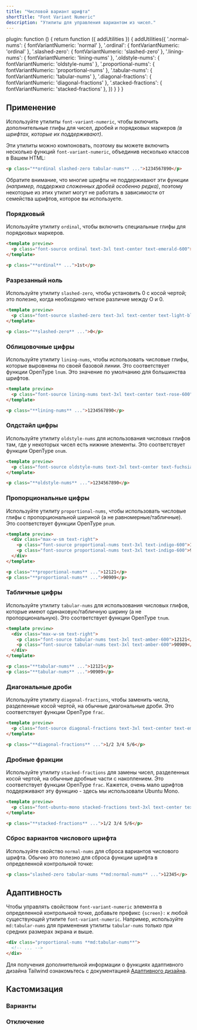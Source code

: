 ```yaml
---
title: "Числовой вариант шрифта"
shortTitle: "Font Variant Numeric"
description: "Утилиты для управления вариантом из чисел."
---
```



  plugin: function () {
    return function ({ addUtilities }) {
      addUtilities({
        '.normal-nums': { fontVariantNumeric: 'normal' },
        '.ordinal': { fontVariantNumeric: 'ordinal' },
        '.slashed-zero': { fontVariantNumeric: 'slashed-zero' },
        '.lining-nums': { fontVariantNumeric: 'lining-nums' },
        '.oldstyle-nums': { fontVariantNumeric: 'oldstyle-nums' },
        '.proportional-nums': { fontVariantNumeric: 'proportional-nums' },
        '.tabular-nums': { fontVariantNumeric: 'tabular-nums' },
        '.diagonal-fractions': { fontVariantNumeric: 'diagonal-fractions' },
        '.stacked-fractions': { fontVariantNumeric: 'stacked-fractions' },
      })
    }
  }
}

## Применение

Используйте утилиты `font-variant-numeric`, чтобы включить дополнительные глифы для чисел, дробей и порядковых маркеров *(в шрифтах, которые их поддерживают)*.

Эти утилиты можно компоновать, поэтому вы можете включить несколько функций `font-variant-numeric`, объединив несколько классов в Вашем HTML:

```html
<p class="**ordinal slashed-zero tabular-nums** ...">1234567890</p>
```

Обратите внимание, что многие шрифты не поддерживают эти функции *(например, поддержка сложенных дробей особенно редка)*, поэтому некоторые из этих утилит могут не работать в зависимости от семейства шрифтов, которое вы используете.

### Порядковый

Используйте утилиту `ordinal`, чтобы включить специальные глифы для порядковых маркеров.

```html emerald
<template preview>
  <p class="font-source ordinal text-3xl text-center text-emerald-600">1st</p>
</template>

<p class="**ordinal** ...">1st</p>
```


### Разрезанный ноль

Используйте утилиту `slashed-zero`, чтобы установить 0 с косой чертой; это полезно, когда необходимо четкое различие между O и 0.

```html lightBlue
<template preview>
  <p class="font-source slashed-zero text-3xl text-center text-light-blue-600">0</p>
</template>

<p class="**slashed-zero** ...">0</p>
```

### Облицовочные цифры

Используйте утилиту `lining-nums`, чтобы использовать числовые глифы, которые выровнены по своей базовой линии. Это соответствует функции OpenType `lnum`. Это значение по умолчанию для большинства шрифтов.

```html rose
<template preview>
  <p class="font-source lining-nums text-3xl text-center text-rose-600">1234567890</p>
</template>

<p class="**lining-nums** ...">1234567890</p>
```

### Олдстайл цифры

Используйте утилиту `oldstyle-nums` для использования числовых глифов там, где у некоторых чисел есть нижние элементы. Это соответствует функции OpenType `onum`.

```html fuchsia
<template preview>
  <p class="font-source oldstyle-nums text-3xl text-center text-fuchsia-600">1234567890</p>
</template>

<p class="**oldstyle-nums** ...">1234567890</p>
```

### Пропорциональные цифры

Используйте утилиту `proportional-nums`, чтобы использовать числовые глифы с пропорциональной шириной (а не равномерные/табличные). Это соответствует функции OpenType `pnum`.

```html indigo
<template preview>
  <div class="max-w-sm text-right">
    <p class="font-source proportional-nums text-3xl text-indigo-600">12121</p>
    <p class="font-source proportional-nums text-3xl text-indigo-600">90909</p>
  </div>
</template>

<p class="**proportional-nums** ...">12121</p>
<p class="**proportional-nums** ...">90909</p>
```

### Табличные цифры

Используйте утилиту `tabular-nums` для использования числовых глифов, которые имеют одинаковую/табличную ширину (а не пропорциональную). Это соответствует функции OpenType `tnum`.

```html amber
<template preview>
  <div class="max-w-sm text-right">
    <p class="font-source tabular-nums text-3xl text-amber-600">12121</p>
    <p class="font-source tabular-nums text-3xl text-amber-600">90909</p>
  </div>
</template>

<p class="**tabular-nums** ...">12121</p>
<p class="**tabular-nums** ...">90909</p>
```

### Диагональные дроби

Используйте утилиту `diagonal-fractions`, чтобы заменить числа, разделенные косой чертой, на обычные диагональные дроби. Это соответствует функции OpenType `frac`.

```html emerald
<template preview>
  <p class="font-source diagonal-fractions text-3xl text-center text-emerald-600">1/2 3/4 5/6</p>
</template>

<p class="**diagonal-fractions** ...">1/2 3/4 5/6</p>
```

### Дробные фракции

Используйте утилиту `stacked-fractions` для замены чисел, разделенных косой чертой, на обычные дробные части с накоплением. Это соответствует функции OpenType `frac`. Кажется, очень мало шрифтов поддерживают эту функцию - здесь мы использовали Ubuntu Mono.

```html lightBlue
<template preview>
  <p class="font-ubuntu-mono stacked-fractions text-3xl text-center text-light-blue-600">1/2 3/4 5/6</p>
</template>

<p class="**stacked-fractions** ...">1/2 3/4 5/6</p>
```


### Сброс вариантов числового шрифта

Используйте свойство `normal-nums` для сброса вариантов числового шрифта. Обычно это полезно для сброса функции шрифта в определенной контрольной точке:

```html
<p class="slashed-zero tabular-nums **md:normal-nums** ...">12345</p>
```

## Адаптивность

Чтобы управлять свойством `font-variant-numeric` элемента в определенной контрольной точке, добавьте префикс `{screen}:` к любой существующей утилите `font-variant-numeric`. Например, используйте `md:tabular-nums` для применения утилиты `tabular-nums` только при средних размерах экрана и выше.

```html
<div class="proportional-nums **md:tabular-nums**">
  <!-- ... -->
</div>
```

Для получения дополнительной информации о функциях адаптивного дизайна Tailwind ознакомьтесь с документацией [Адаптивного дизайна](/docs/responsive-design).


## Кастомизация

### Варианты

<Variants plugin="fontVariantNumeric" />

### Отключение

<Disabling plugin="fontVariantNumeric" />
